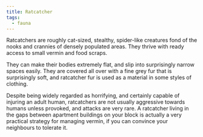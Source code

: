 ```yaml
---
title: Ratcatcher
tags:
  - fauna
---
```

Ratcatchers are roughly cat-sized, stealthy, spider-like creatures fond of the
nooks and crannies of densely populated areas. They thrive with ready access
to small vermin and food scraps.

They can make their bodies extremely flat, and slip into surprisingly narrow
spaces easily. They are covered all over with a fine grey fur that is
surprisingly soft, and ratcatcher fur is used as a material in some styles of
clothing.

Despite being widely regarded as horrifying, and certainly capable of injuring
an adult human, ratcatchers are not usually aggressive towards humans unless
provoked, and attacks are very rare. A ratcatcher living in the gaps between
apartment buildings on your block is actually a very practical strategy for
managing vermin, if you can convince your neighbours to tolerate it. 
